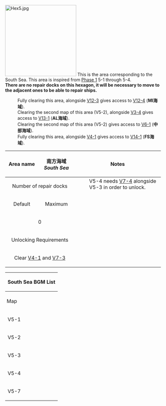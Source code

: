 [[File:Hex5.jpg|thumb|230x230px]]
This is the area corresponding to the South Sea. This area is inspired from [[Phase 1/World 5|Phase 1]] 5-1 through 5-4.<br>
'''There are no repair docks on this hexagon, it will be necessary to move to the adjacent ones to be able to repair ships.<br>'''
:Fully clearing this area, alongside [[Kancolle Kai:Sandbox/Area 12#/V12-3|V12-3]] gives access to [[KanColle Kai:Sandbox/Area 12#/V12-4|V12-4]] ('''MI海域''').
:Clearing the second map of this area (V5-2), alongside [[Kancolle Kai:Sandbox/Area 3#/V3-4|V3-4]] gives access to [[KanColle Kai:Sandbox/Area 13#/V13-1|V13-1]] ('''AL海域''').
:Clearing the second map of this area (V5-2) gives access to [[KanColle Kai:Sandbox/Area 6#/V6-1|V6-1]] ('''中部海域''').
:Fully clearing this area, alongside [[Kancolle Kai:Sandbox/Area 4#/V4-1|V4-1]] gives access to [[KanColle Kai:Sandbox/Area 14#/V14-1|V14-1]] ('''FS海域''').

{| class="wikitable" style="width:99%;margin:5px;"
!style="width:125px;"|Area name
|style="text-align:center; width:125px;" |南方海域<br>''South Sea''
! colspan="2" style="text-align:center;width:400px;" |Notes
|-
! colspan="2" style="text-align:center; " |Number of repair docks
| colspan="2" rowspan="7" style="vertical-align:text-top; margin:0px;"|
:V5-4 needs [[Kancolle Kai:Sandbox/Area 7#/V7-4|V7-4]] alongside V5-3 in order to unlock.<br>
|-
! style="text-align:center;" |Default
! style="text-align:center;" |Maximum
|-
| colspan="2" style="text-align:center; " |0
|-
! colspan="2" style="text-align:center;" |Unlocking Requirements<br>
|-
| colspan="2" style="text-align:center; " |Clear [[Kancolle Kai:Sandbox/Area 4#/V4-1|V4-1]] and [[Kancolle Kai:Sandbox/Area 7#/V7-3|V7-3]]
|}
{| class="mw-collapsible mw-collapsed wikitable" style="text-align:center;width:100%"
!colspan="6"|<h4 style="margin:0;text-align:center">South Sea BGM List</h4>
|-
!style="padding: 5px"|Map
!Overworld
!Normal Node (Day Battle)
!Normal Node (Night Battle)
!Boss Node (Day Battle)
!Boss Node (Night Battle)
|-
!V5-1
|rowspan=2|第三十駆逐隊、抜錨準備！<br>''30th Destroyer Division, prepare to sortie!''
|rowspan=4|二水戦の航跡<br>''Wake of the Second Torpedo Squadron''
|rowspan=4|次発装填、再突入!<br>''Next Round Loaded, Re-engage!''
|colspan=2|次発装填、再突入!<br>''Next Round Loaded, Re-engage!''
|-
!V5-2
|colspan=2|我、敵機動部隊ト交戦ス<br>''Battle the Enemy Task Force!''
|-
!V5-3
|二水戦の航跡<br>''Wake of the Second Torpedo Squadron''
|colspan=2|次発装填、再突入!<br>''Next Round Loaded, Re-engage!''
|-
!V5-4
|次発装填、再突入!<br>''Next Round Loaded, Re-engage!''
|rowspan=2 colspan=2|決戦！鉄底海峡を抜けて！<br>''Decisive Battle! Escape from Ironbottom Sound!''
|-
!V5-7
|艦隊の再集結<br>Regathering of the Fleet
|次発装填、再突入!<br>''Next Round Loaded, Re-engage!''
|決戦！鉄底海峡を抜けて！<br>''Decisive Battle! Escape from Ironbottom Sound!''
|}
{{Map/Tabs|prefix=Sandbox}}


{{VitaAreaPortal}}